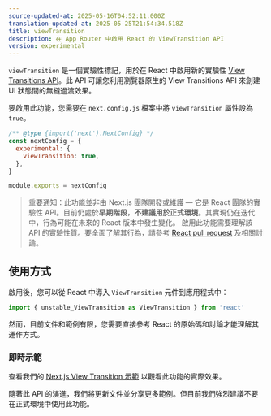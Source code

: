 ```yaml
---
source-updated-at: 2025-05-16T04:52:11.000Z
translation-updated-at: 2025-05-25T21:54:34.518Z
title: viewTransition
description: 在 App Router 中啟用 React 的 ViewTransition API
version: experimental
---
```


`viewTransition` 是一個實驗性標記，用於在 React 中啟用新的實驗性 [View Transitions API](https://developer.mozilla.org/en-US/docs/Web/API/View_Transition_API)。此 API 可讓您利用瀏覽器原生的 View Transitions API 來創建 UI 狀態間的無縫過渡效果。

要啟用此功能，您需要在 `next.config.js` 檔案中將 `viewTransition` 屬性設為 `true`。

```js filename="next.config.js"
/** @type {import('next').NextConfig} */
const nextConfig = {
  experimental: {
    viewTransition: true,
  },
}

module.exports = nextConfig
```

> 重要通知：此功能並非由 Next.js 團隊開發或維護 — 它是 React 團隊的實驗性 API。目前仍處於**早期階段**，**不建議用於正式環境**。其實現仍在迭代中，行為可能在未來的 React 版本中發生變化。
> 啟用此功能需要理解該 API 的實驗性質。要全面了解其行為，請參考 [React pull request](https://github.com/facebook/react/pull/31975) 及相關討論。

## 使用方式

啟用後，您可以從 React 中導入 `ViewTransition` 元件到應用程式中：

```jsx
import { unstable_ViewTransition as ViewTransition } from 'react'
```

然而，目前文件和範例有限，您需要直接參考 React 的原始碼和討論才能理解其運作方式。

### 即時示範

查看我們的 [Next.js View Transition 示範](https://view-transition-example.vercel.app) 以觀看此功能的實際效果。

隨著此 API 的演進，我們將更新文件並分享更多範例。但目前我們強烈建議不要在正式環境中使用此功能。